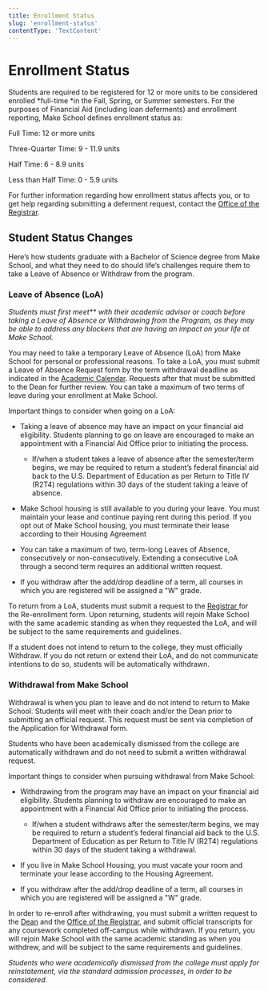 ```yaml
---
title: Enrollment Status
slug: 'enrollment-status'
contentType: 'TextContent'
---
```


# Enrollment Status

Students are required to be registered for 12 or more units to be considered enrolled *full-time *in
the Fall, Spring, or Summer semesters. For the purposes of Financial Aid (including loan deferments)
and enrollment reporting, Make School defines enrollment status as:

Full Time: 12 or more units

Three-Quarter Time: 9 - 11.9 units

Half Time: 6 - 8.9 units

Less than Half Time: 0 - 5.9 units

For further information regarding how enrollment status affects you, or to get help regarding
submitting a deferment request, contact the
[Office of the Registrar](mailto:registrar@makeschool.com).

## Student Status Changes

Here’s how students graduate with a Bachelor of Science degree from Make School, and what they need
to do should life’s challenges require them to take a Leave of Absence or Withdraw from the program.

### Leave of Absence (LoA)

_Students must first meet\*\* with their academic advisor or coach before taking a Leave of Absence
or Withdrawing from the Program, as they may be able to address any blockers that are having an
impact on your life at Make School._

You may need to take a temporary Leave of Absence (LoA) from Make School for personal or
professional reasons. To take a LoA, you must submit a Leave of Absence Request form by the term
withdrawal deadline as indicated in the [Academic Calendar](http://make.sc/academic-calendar).
Requests after that must be submitted to the Dean for further review. You can take a maximum of two
terms of leave during your enrollment at Make School.

Important things to consider when going on a LoA:

- Taking a leave of absence may have an impact on your financial aid eligibility. Students planning
  to go on leave are encouraged to make an appointment with a Financial Aid Office prior to
  initiating the process.

  - If/when a student takes a leave of absence after the semester/term begins, we may be required to
    return a student’s federal financial aid back to the U.S. Department of Education as per Return
    to Title IV (R2T4) regulations within 30 days of the student taking a leave of absence.

- Make School housing is still available to you during your leave. You must maintain your lease and
  continue paying rent during this period. If you opt out of Make School housing, you must terminate
  their lease according to their Housing Agreement

- You can take a maximum of two, term-long Leaves of Absence, consecutively or non-consecutively.
  Extending a consecutive LoA through a second term requires an additional written request.

- If you withdraw after the add/drop deadline of a term, all courses in which you are registered
  will be assigned a "W" grade.

To return from a LoA, students must submit a request to the
[Registrar](mailto:registrar@makeschool.com)[ ](mailto:registrar@makeschool.com)for the
Re-enrollment form. Upon returning, students will rejoin Make School with the same academic standing
as when they requested the LoA, and will be subject to the same requirements and guidelines.

If a student does not intend to return to the college, they must officially Withdraw. If you do not
return or extend their LoA, and do not communicate intentions to do so, students will be
automatically withdrawn.

### Withdrawal from Make School

Withdrawal is when you plan to leave and do not intend to return to Make School. Students will meet
with their coach and/or the Dean prior to submitting an official request. This request must be sent
via completion of the Application for Withdrawal form.

Students who have been academically dismissed from the college are automatically withdrawn and do
not need to submit a written withdrawal request.

Important things to consider when pursuing withdrawal from Make School:

- Withdrawing from the program may have an impact on your financial aid eligibility. Students
  planning to withdraw are encouraged to make an appointment with a Financial Aid Office prior to
  initiating the process.

  - If/when a student withdraws after the semester/term begins, we may be required to return a
    student’s federal financial aid back to the U.S. Department of Education as per Return to Title
    IV (R2T4) regulations within 30 days of the student taking a withdrawal.

- If you live in Make School Housing, you must vacate your room and terminate your lease according
  to the Housing Agreement.

- If you withdraw after the add/drop deadline of a term, all courses in which you are registered
  will be assigned a "W" grade.

In order to re-enroll after withdrawing, you must submit a written request to the
[Dean](mailto:anne@makeschool.com) and the
[Office of the Registrar](mailto:registrar@makeschool.com), and submit official transcripts for any
coursework completed off-campus while withdrawn. If you return, you will rejoin Make School with the
same academic standing as when you withdrew, and will be subject to the same requirements and
guidelines.

_Students who were academically dismissed from the college must apply for reinstatement, via the
standard admission processes, in order to be considered._
